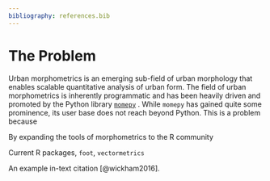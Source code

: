 ```yaml
---
bibliography: references.bib
---
```


# The Problem

```{=html}
<!--
Outlining the issue / weak point / problem to be solved by this
proposal. This should be a compelling section that sets the reader up
for the next section - the proposed solution!

It is important to cover:

 - [ ] What the problem is
 - [ ] Who it affects
 - [ ] Why is it a problem
 - [ ] What will solving the problem enable (why should it be solved)
 - [ ] Brief summary of existing work and previous attempts (e.g., relevant R packages)
 - [ ] If proposing changes to R itself: letter of support from R Core member
-->
```

Urban morphometrics is an emerging sub-field of urban morphology that enables
scalable quantitative analysis of urban form. <!-- TODO ref. to Fleischmann -->
The field of urban morphometrics is inherently programmatic and has been heavily
driven and promoted by the Python library [`momepy`]() . While `momepy` has
gained quite some prominence, its user base does not reach beyond Python. This
is a problem because 

By expanding the tools of morphometrics to the R community 

Current R packages, `foot`, `vectormetrics`

An example in-text citation [@wickham2016].
